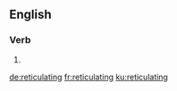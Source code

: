 ==English==

===Verb===
{{head|en|present participle}}

# {{present participle of|reticulate|lang=en}}

[[de:reticulating]]
[[fr:reticulating]]
[[ku:reticulating]]